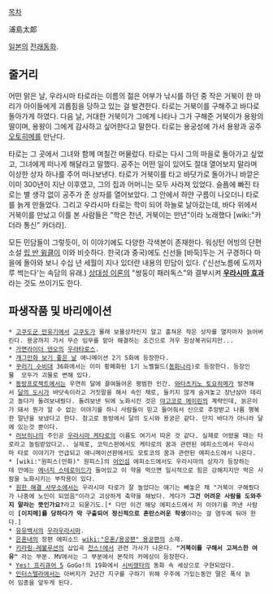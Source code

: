 [[목차]]

浦島太郞

[[일본]]의 [[전래동화]].

== 줄거리 ==
어떤 맑은 날, 우라시마 타로라는 이름의 젊은 어부가 낚시를 하던 중 작은 거북이 한 마리가 아이들에게 괴롭힘을 당하고 있는 걸 발견한다. 타로는 거북이를 구해주고 바다로 돌아가게 하였다. 다음 날, 거대한 거북이가 그에게 나타나 그가 구해준 거북이가 용왕의 딸이며, 용왕이 그에게 감사하고 싶어한다고 말한다. 타로는 용궁성에 가서 용왕과 공주 [[오토히메]]를 만난다.

타로는 그 곳에서 그녀와 함께 며칠간 머물렀다. 타로는 다시 그의 마을로 돌아가고 싶었고, 그녀에게 떠나게 해달라고 말했다. 공주는 어떤 일이 있어도 절대 열어보지 말라며 이상한 상자 하나를 주어 떠나보낸다. 타로가 거북이를 타고 바닷가로 돌아가니 바깥은 이미 300년이 지난 이후였고, 그의 집과 어머니는 모두 사라져 있었다. 슬픔에 빠진 타로는 별 생각 없이 공주가 준 상자를 열어보았다. 그 안에서 하얀 구름이 나오더니 타로를 늙게 만들었다. 그리고 우라시마 타로는 학이 되어 하늘로 날아갔는데, 바다 위에서 거북이를 만났고 이를 본 사람들은 "학은 천년, 거북이는 만년"이라 노래했다 [wiki:"카더라 통신" 카더라].

모든 민담들이 그렇듯이, 이 이야기에도 다양한 각색본이 존재한다. 워싱턴 어빙의 단편소설 [[립 반 윙클]]이 이와 비슷하다. 한국(과 중국)에도 신선들 [바둑]두는 거 구경하다 마을에 돌아와 보니 수십 년 세월이 지나 있더란 내용의 민담이 있다. ('신선노름에 도끼자루 썩는다'는 속담의 유래.) [[상대성 이론]]의 "쌍둥이 패러독스"와 결부시켜 '''[[우라시마 효과]]'''라는 것도 쓰이기도 한다. 

== 파생작품 및 바리에이션 ==
 * [[고쿠도군 만유기]]에서 [[고쿠도]]가 몰래 보물상자인지 알고 훔쳐온 작은 상자를 열자마자 늙어버린다. 용궁까지 가서 무슨 임무를 맡아 해결하는 조건으로 겨우 원상복귀되지만...
 * [[가면라이더 덴오]]의 [[우라타로스]].
 * [[개그만화 보기 좋은 날]] 애니메이션 2기 5화에 등장한다.
 * [[꾸러기 수비대]] 36화에서는 이미 황폐화된 1기 노벨월드([[동화나라]])로 등장한다. 등장인물  모두가 괴물로 변해 있다.
 * [[동방프로젝트]]에서는 우연히 달에 끌여들어온 평범한 인간. [[와타츠키노 토요히메]]가 발견해서 [[달의 도시]]가 바닷속이라고 거짓말을 해서 속인 채로, 들키지 않게 숨겨놓고 장난삼아 데리고 놀다가 돌려보내줬다. 돌려보낸 뒤에 노화시킨 것은 [[야고코로 에이린]]의 계략인데, 늙은이가 돼서 뭔가 알 수 없는 이야기를 하니 사람들이 믿고 들어줘서 신으로 추앙받고 나름 행복한 말년을 보냈다고 한다. 참고로 동방에서 달의 도시와 용궁은 같다. 단지 바다가 아니라 달에 있는것 뿐이다.
 * [[러브히나]]의 주인공 [[우라시마 케타로]]의 이름도 여기서 따온 것 같다. 실제로 어렸을 때는 타로라고 놀림받았다고.. 실제로, 코믹스판에서도 케타로의 꿈과 관련된 에피소드에서 우라시마 타로 이야기가 언급되고 애니메이션판에서도 모토코의 꿈과 관련된 에피소드에서 나온다.
 * [wiki:"원피스(만화)" 원피스]의 [[어인섬]] 에피소드에서도 우라시마의 상자가 등장하는데 안에는 [[에너지 스테로이드]]가 들어있고 이 약을 먹으면 일시적으로 힘은 강해지지만 먹은 사람을 노화시키는 부작용이 있다.
 * [[원한 해결 사무소]]에서는 우라시마 타로가 잘 놀았다는 얘기는 빼놓은 채 "거북이 구해줬다가 나중에 노인이 되었음"이라고 괴상하게 축약을 해놨다. 게다가 '''그건 어려운 사람을 도와주지 말라는 뜻인가요?'''라고 되묻기도.[* 다만 이건 해당 에피소드에서 저 이야기를 꺼낸 사람이 '''[이지메]를 당하다가 막 구출되어 정신적으로 혼란스러운 학생'''이라는 걸 염두에 둬야 한다.]
 * [[유유백서]]의 [[우라우라시마]].
 * [[은혼]]내의 장편 에피소드 [[wiki:"은혼/용궁편" 용궁편]]의 소재.
 * [[키라링☆레볼루션]]의 삽입곡 [[찬스!]]에서 관련 가사가 나온다. '''"거북이를 구해서 고져스한 여유"''' 라는 부분. MV에서는 그 부분에서 본작의 카메상이 등장한다.
 * [[Yes! 프리큐어 5]] GoGo!의 19화에서 [[시비렛타]]의 동화 속 세상으로 구현되었다.
 * [[인터스텔라]]에서는 아버지가 2년간 지구를 구하기 위해 우주에 가있는동안 딸은 폭삭 늙어 임종을 앞두게 된다.

